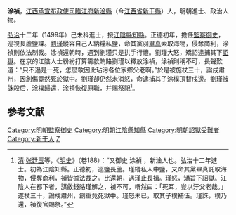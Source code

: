 '''涂禎'''，[[江西承宣布政使司|江西承宣布政使司]][[臨江府|臨江府]][[新淦縣|新淦縣]]（今[[江西省|江西省]][[新干縣|新干縣]]）人，明朝進士、政治人物。

[[弘治_(明朝)|弘治]]十二年（1499年）己未科進士，授[[江陰縣|江陰縣]][[知縣|知縣]]。正德初年，擔任[[監察御史|監察御史]]，巡視長蘆鹽課。[[劉瑾|劉瑾]]縱容自己人納糧私鹽，命其黨羽[[畢真|畢真]]索取海物，侵奪商利，涂禎則依法制裁。涂禎還朝時，遇到劉瑾只是拱手行禮。劉瑾大怒，矯詔逮捕其下[[詔獄|詔獄]]。在京的江陰人士紛紛打算籌款賄賂劉瑾以釋放涂禎，涂禎則稱不可，長聲歎道：“只不過是一死，怎麼敢因此玷污各位家鄉父老啊。”於是被施杖三十，論戍肅州，因創傷竟然死於獄中。劉瑾卻仍然未消怒，命逮捕其子涂樸頂替戍邊。劉瑾被誅殺后，涂樸歸還，涂禎恢復原職，并賜祭祀<ref>[[清|清]]·[[张廷玉|张廷玉]]等，《[[明史|明史]]》（卷188）：“又御史 涂禎 ，新淦人也。弘治十二年進士。初為江陰知縣。正德初，巡鹽長蘆。瑾縱私人中鹽，又命其黨畢真託取海物，侵奪商利，禎皆據法裁之。比還朝，遇瑾止長揖。瑾怒，矯旨下詔獄。江陰人在都下者，謀斂錢賂瑾解之，禎不可，喟然曰：「死耳，豈以汙父老哉。」遂杖三十，論戍肅州，創重竟死獄中。瑾怒未已，取其子樸補伍。瑾誅，樸乃還，禎復官賜祭。”</ref>。

==参考文献==
{{reflist}}

{{明朝人物小作品}}
{{弘治十二年己未科殿試金榜}}
{{DEFAULTSORT:Tu涂}}
[[Category:明朝監察御史|Category:明朝監察御史]]
[[Category:明朝江陰縣知縣|Category:明朝江陰縣知縣]]
[[Category:明朝詔獄受難者|Category:明朝詔獄受難者]]
[[Category:新干人|Category:新干人]]
[[Category:塗姓|Z]]